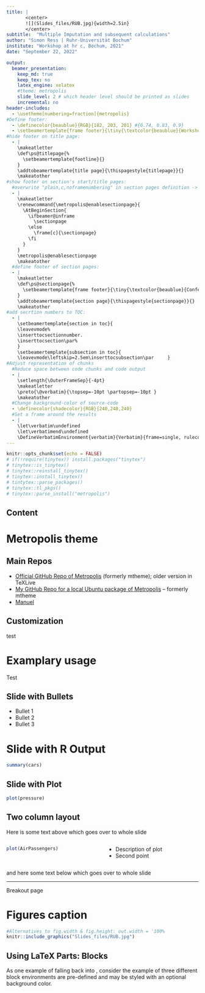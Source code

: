 ```yaml
---
title: |
       <center>
       ![](Slides_files/RUB.jpg){width=2.5in}
       </center>
subtitle:  "Multiple Imputation and subsequent calculations"
author: "Simon Ress | Ruhr-Universität Bochum"
institute: "Workshop at hr c, Bochum, 2021"
date: "September 22, 2022"

output:
  beamer_presentation:
    keep_md: true
    keep_tex: no
    latex_engine: xelatex
    #theme: metropolis
    slide_level: 2 # which header level should be printed as slides
    incremental: no
header-includes:
  - \usetheme[numbering=fraction]{metropolis}
#Define footer:
  - \definecolor{beaublue}{RGB}{182, 203, 201} #{0.74, 0.83, 0.9}
  - \setbeamertemplate{frame footer}{\tiny{\textcolor{beaublue}{Workshop Multiple Imputation and subsequent calculations (at hr c),  2022 | SIMON RESS}}}
#hide footer on title page:
  - |
    \makeatletter
    \def\ps@titlepage{%
      \setbeamertemplate{footline}{}
    }
    \addtobeamertemplate{title page}{\thispagestyle{titlepage}}{}
    \makeatother
#show footer on section's start/title pages:
  #overwrite "plain,c,noframenumbering" in section pages definition -> enables footer:
  - |
    \makeatletter
    \renewcommand{\metropolis@enablesectionpage}{
      \AtBeginSection{
        \ifbeamer@inframe
          \sectionpage
        \else
          \frame[c]{\sectionpage}
        \fi
      }
    }
    \metropolis@enablesectionpage
    \makeatother
  #define footer of section pages:
  - |
    \makeatletter
    \def\ps@sectionpage{%
      \setbeamertemplate{frame footer}{\tiny{\textcolor{beaublue}{Conference 56. Jahrestagung der DGSMP, 2021 | SIMON RESS}}}
    }
    \addtobeamertemplate{section page}{\thispagestyle{sectionpage}}{}
    \makeatother
#add secrtion numbers to TOC:
  - |
    \setbeamertemplate{section in toc}{
    \leavevmode%
    \inserttocsectionnumber. 
    \inserttocsection\par%
    }
    \setbeamertemplate{subsection in toc}{
    \leavevmode\leftskip=2.5em\inserttocsubsection\par     }
#Adjust representation of chunks
  #Reduce space between code chunks and code output
  - |
    \setlength{\OuterFrameSep}{-4pt}
    \makeatletter
    \preto{\@verbatim}{\topsep=-10pt \partopsep=-10pt }
    \makeatother
  #Change background-color of source-code
  - \definecolor{shadecolor}{RGB}{240,240,240}
  #Set a frame around the results
  - | 
    \let\verbatim\undefined
    \let\verbatimend\undefined
    \DefineVerbatimEnvironment{verbatim}{Verbatim}{frame=single, rulecolor=\color{shadecolor}, framerule=0.3mm,framesep=1mm}
---
```


```r
knitr::opts_chunk$set(echo = FALSE)
# if(!require(tinytex)) install.packages("tinytex")
# tinytex::is_tinytex()
# tinytex::reinstall_tinytex()
# tinytex::install_tinytex()
# tintytex::parse_packages()
# tinytex::tl_pkgs()
# tinytex::parse_install("metropolis")
```


## Content
\tableofcontents[]

# Metropolis theme

## Main Repos

- [Official GitHub Repo of Metropolis](https://github.com/matze/mtheme)
  (formerly mtheme); older version in TeXLive 
- [My GitHub Repo for a local Ubuntu package of Metropolis](https://github.com/eddelbuettel/pkg-latex-metropolis) -- formerly mtheme
- [Manuel](https://mirror.physik.tu-berlin.de/pub/CTAN/macros/latex/contrib/beamer-contrib/themes/metropolis/doc/metropolistheme.pdf) 

## Customization

test

# Examplary usage

Test

## Slide with Bullets

- Bullet 1
- Bullet 2
- Bullet 3

# Slide with R Output

```r
summary(cars)
```

## Slide with Plot

```r
plot(pressure)
```



## Two column layout

Here is some text above which goes over to whole slide

<!-- -------------------------- -->
<!-- Start of two column layout -->

:::::::::::::: {.columns}
::: {.column width="50%"}

```r
plot(AirPassengers)
```

:::
::: {.column width="50%"}

- Description of plot
- Second point

:::
::::::::::::::

<!-- End of two column layout -->
<!-- ------------------------ -->


and here some text below which goes over to whole slide


<!-- Create new page without title -->
_ _ _  

\LARGE Breakout page

# Figures caption

```r
#Alternatives to fig.width & fig.height: out.width = '100%
knitr::include_graphics("Slides_files/RUB.jpg")
```

## Using LaTeX Parts: Blocks

As one example of falling back into \LaTeX, consider the example of
three different block environments are pre-defined and may be styled
with an optional background color.

<!-- this sets the background -->
\metroset{block=fill} 

\begin{block}{Default}
  Block content.
\end{block}

\begin{alertblock}{Alert}
  Block content.
\end{alertblock}

\begin{exampleblock}{Example}
  Block content.
\end{exampleblock}